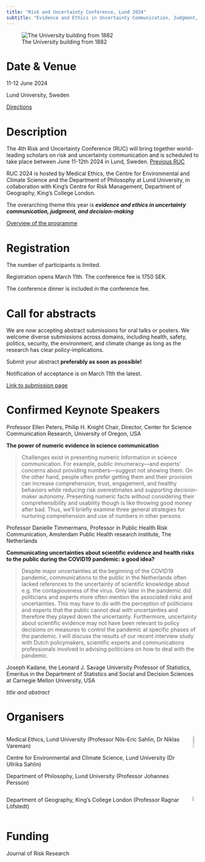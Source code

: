 ```yaml
---
title: "Risk and Uncertainty Conference, Lund 2024"
subtitle: "Evidence and Ethics in Uncertainty Communication, Judgment, and Decision-Making"
---
```


![The University building from 1882](img/Universitetshuset_sep2016_18_smaller.png){width="40%,fig-align=\"center\""}

# Date & Venue

11-12 June 2024

Lund University, Sweden

[Directions](directions.qmd)

# Description

The 4th Risk and Uncertainty Conference (RUC) will bring together world-leading scholars on risk and uncertainty communication and is scheduled to take place between June 11-12th 2024 in Lund, Sweden. [Previous RUC](History.qmd)

RUC 2024 is hosted by Medical Ethics, the Centre for Environmental and Climate Science and the Department of Philosophy at Lund University, in collaboration with King's Centre for Risk Management, Department of Geography, King's College London.

The overarching theme this year is ***evidence and ethics in uncertainty communication, judgment, and decision-making***

[Overview of the programme](Programme.qmd)

# Registration

The number of participants is limited.

Registration opens March 11th. The conference fee is 1750 SEK.

The conference dinner is included in the conference fee.

# Call for abstracts

We are now accepting abstract submissions for oral talks or posters. We welcome diverse submissions across domains, including health, safety, politics, security, the environment, and climate change as long as the research has clear policy-implications.

Submit your abstract **preferably as soon as possible!**

Notification of acceptance is on March 11th the latest.

[Link to submission page](https://www.cec.lu.se/webform/ruc2024)

# Confirmed Keynote Speakers

Professor Ellen Peters, Philip H. Knight Chair, Director, Center for Science Communication Research, University of Oregon, USA

**The power of numeric evidence in science communication**

> Challenges exist in presenting numeric information in science communication. For example, public innumeracy—and experts’ concerns about providing numbers—suggest not showing them. On the other hand, people often prefer getting them and their provision can increase comprehension, trust, engagement, and healthy behaviors while reducing risk overestimates and supporting decision-maker autonomy. Presenting numeric facts without considering their comprehensibility and usability though is like throwing good money after bad. Thus, we’ll briefly examine three general strategies for nurturing comprehension and use of numbers in other persons.

Professor Danielle Timmermans, Professor in Public Health Risk Communication, Amsterdam Public Health research institute, The Netherlands

**Communicating uncertainties about scientific evidence and health risks to the public during the COVID19 pandemic: a good idea?**

> Despite major uncertainties at the beginning of the COVID19 pandemic, communications to the public in the Netherlands often lacked references to the uncertainty of scientific knowledge about e.g. the contagiousness of the virus. Only later in the pandemic did politicians and experts more often mention the associated risks and uncertainties. This may have to do with the perception of politicians and experts that the public cannot deal with uncertainties and therefore they played down the uncertainty. Furthermore, uncertainty about scientific evidence may not have been relevant to policy decisions on measures to control the pandemic at specific phases of the pandemic. I will discuss the results of our recent interview study with Dutch policymakers, scientific experts and communications professionals involved in advising politicians on how to deal with the pandemic.

Joseph Kadane, the Leonard J. Savage University Professor of Statistics, Emeritus in the Department of Statistics and Social and Decision Sciences at Carnegie Mellon University, USA

*title and abstract*

# Organisers

::: columns
::: {.column width="\"50%"}
Medical Ethics, Lund University (Professor Nils-Eric Sahlin, Dr Niklas Vareman)

Centre for Environmental and Climate Science, Lund University (Dr Ullrika Sahlin)

Department of Philosophy, Lund University (Professor Johannes Persson)
:::

::: {.column width="\"50%"}
![](img/LundUniversity_C2line_RGB.png){width="44%"}
:::
:::

::: columns
::: {.column width="\"50%"}
Department of Geography, King's College London (Professor Ragnar Löfstedt)
:::

::: {.column width="\"50%"}
![](img/kings.png){width="44%"}
:::
:::

# Funding

Journal of Risk Research
